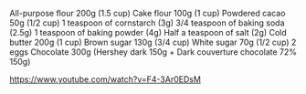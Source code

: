 All-purpose flour 200g (1.5 cup)
Cake flour 100g (1 cup)
Powdered cacao 50g (1/2 cup)
1 teaspoon of cornstarch (3g)
3/4 teaspoon of baking soda (2.5g)
1 teaspoon of baking powder (4g)
Half a teaspoon of salt (2g)
Cold butter 200g (1 cup)
Brown sugar 130g (3/4 cup)
White sugar 70g (1/2 cup)
2 eggs
Chocolate 300g (Hershey dark 150g + Dark couverture chocolate 72% 150g)

https://www.youtube.com/watch?v=F4-3Ar0EDsM
